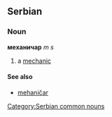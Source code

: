 ==Serbian==
===Noun===
'''механичар''' ''m s''
#a [[mechanic]]
====See also====
*[[mehaničar]]
[[Category:Serbian common nouns]]